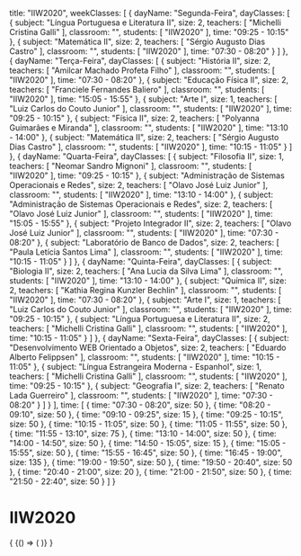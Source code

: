   title: "IIW2020",
  weekClasses: [
    {
      dayName: "Segunda-Feira",
      dayClasses: [
        {
          subject: "Língua Portuguesa e Literatura II",
          size: 2,
          teachers: [
            "Michelli Cristina Galli"
          ],
          classroom: "",
          students: [
            "IIW2020"
          ],
          time: "09:25 - 10:15"
        },
        {
          subject: "Matemática II",
          size: 2,
          teachers: [
            "Sérgio Augusto Dias Castro"
          ],
          classroom: "",
          students: [
            "IIW2020"
          ],
          time: "07:30 - 08:20"
        }
      ]
    },
    {
      dayName: "Terça-Feira",
      dayClasses: [
        {
          subject: "História II",
          size: 2,
          teachers: [
            "Amilcar Machado Profeta Filho"
          ],
          classroom: "",
          students: [
            "IIW2020"
          ],
          time: "07:30 - 08:20"
        },
        {
          subject: "Educação Física II",
          size: 2,
          teachers: [
            "Franciele Fernandes Baliero"
          ],
          classroom: "",
          students: [
            "IIW2020"
          ],
          time: "15:05 - 15:55"
        },
        {
          subject: "Arte I",
          size: 1,
          teachers: [
            "Luiz Carlos do Couto Junior"
          ],
          classroom: "",
          students: [
            "IIW2020"
          ],
          time: "09:25 - 10:15"
        },
        {
          subject: "Física II",
          size: 2,
          teachers: [
            "Polyanna Guimarães e Miranda"
          ],
          classroom: "",
          students: [
            "IIW2020"
          ],
          time: "13:10 - 14:00"
        },
        {
          subject: "Matemática II",
          size: 2,
          teachers: [
            "Sérgio Augusto Dias Castro"
          ],
          classroom: "",
          students: [
            "IIW2020"
          ],
          time: "10:15 - 11:05"
        }
      ]
    },
    {
      dayName: "Quarta-Feira",
      dayClasses: [
        {
          subject: "Filosofia II",
          size: 1,
          teachers: [
            "Neomar Sandro Mignoni"
          ],
          classroom: "",
          students: [
            "IIW2020"
          ],
          time: "09:25 - 10:15"
        },
        {
          subject: "Administração de Sistemas Operacionais e Redes",
          size: 2,
          teachers: [
            "Olavo José Luiz Junior"
          ],
          classroom: "",
          students: [
            "IIW2020"
          ],
          time: "13:10 - 14:00"
        },
        {
          subject: "Administração de Sistemas Operacionais e Redes",
          size: 2,
          teachers: [
            "Olavo José Luiz Junior"
          ],
          classroom: "",
          students: [
            "IIW2020"
          ],
          time: "15:05 - 15:55"
        },
        {
          subject: "Projeto Integrador II",
          size: 2,
          teachers: [
            "Olavo José Luiz Junior"
          ],
          classroom: "",
          students: [
            "IIW2020"
          ],
          time: "07:30 - 08:20"
        },
        {
          subject: "Laboratório de Banco de Dados",
          size: 2,
          teachers: [
            "Paula Letícia Santos Lima"
          ],
          classroom: "",
          students: [
            "IIW2020"
          ],
          time: "10:15 - 11:05"
        }
      ]
    },
    {
      dayName: "Quinta-Feira",
      dayClasses: [
        {
          subject: "Biologia II",
          size: 2,
          teachers: [
            "Ana Lucia da Silva Lima"
          ],
          classroom: "",
          students: [
            "IIW2020"
          ],
          time: "13:10 - 14:00"
        },
        {
          subject: "Química II",
          size: 2,
          teachers: [
            "Kathia Regina Kunzler Bechlin"
          ],
          classroom: "",
          students: [
            "IIW2020"
          ],
          time: "07:30 - 08:20"
        },
        {
          subject: "Arte I",
          size: 1,
          teachers: [
            "Luiz Carlos do Couto Junior"
          ],
          classroom: "",
          students: [
            "IIW2020"
          ],
          time: "09:25 - 10:15"
        },
        {
          subject: "Língua Portuguesa e Literatura II",
          size: 2,
          teachers: [
            "Michelli Cristina Galli"
          ],
          classroom: "",
          students: [
            "IIW2020"
          ],
          time: "10:15 - 11:05"
        }
      ]
    },
    {
      dayName: "Sexta-Feira",
      dayClasses: [
        {
          subject: "Desenvolvimento WEB Orientado a Objetos",
          size: 2,
          teachers: [
            "Eduardo Alberto Felippsen"
          ],
          classroom: "",
          students: [
            "IIW2020"
          ],
          time: "10:15 - 11:05"
        },
        {
          subject: "Língua Estrangeira Moderna - Espanhol",
          size: 1,
          teachers: [
            "Michelli Cristina Galli"
          ],
          classroom: "",
          students: [
            "IIW2020"
          ],
          time: "09:25 - 10:15"
        },
        {
          subject: "Geografia I",
          size: 2,
          teachers: [
            "Renato Lada Guerreiro"
          ],
          classroom: "",
          students: [
            "IIW2020"
          ],
          time: "07:30 - 08:20"
        }
      ]
    }
  ],
  time: [
    {
      time: "07:30 - 08:20",
      size: 50
    },
    {
      time: "08:20 - 09:10",
      size: 50
    },
    {
      time: "09:10 - 09:25",
      size: 15
    },
    {
      time: "09:25 - 10:15",
      size: 50
    },
    {
      time: "10:15 - 11:05",
      size: 50
    },
    {
      time: "11:05 - 11:55",
      size: 50
    },
    {
      time: "11:55 - 13:10",
      size: 75
    },
    {
      time: "13:10 - 14:00",
      size: 50
    },
    {
      time: "14:00 - 14:50",
      size: 50
    },
    {
      time: "14:50 - 15:05",
      size: 15
    },
    {
      time: "15:05 - 15:55",
      size: 50
    },
    {
      time: "15:55 - 16:45",
      size: 50
    },
    {
      time: "16:45 - 19:00",
      size: 135
    },
    {
      time: "19:00 - 19:50",
      size: 50
    },
    {
      time: "19:50 - 20:40",
      size: 50
    },
    {
      time: "20:40 - 21:00",
      size: 20
    },
    {
      time: "21:00 - 21:50",
      size: 50
    },
    {
      time: "21:50 - 22:40",
      size: 50
    }
  ]
}

# IIW2020

<div>
  {
    <BrowserOnly>
      {() => (
        <Grid
          title={data.title}
          weekClasses={data.weekClasses}
          time={data.time}
        />
      )}
    </BrowserOnly>
  }
</div>
